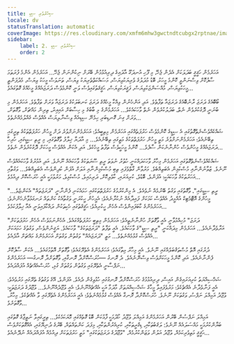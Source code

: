 ```yaml
---
title: ސިހުރުވެރި ސިޑި
locale: dv
statusTranslation: automatic
coverImage: https://res.cloudinary.com/xmfm6mhw3gwctndtcubgx2rptnae/image/upload/v1740468922/small_cover_tratado_de_psicologia_revolucionaria_a4c0dca4e0.webp
sidebar:
    label: 2. ސިހުރުވެރި ސިޑި
    order: 2
---
```

އަހަރެމެން ހަޤީޤީ ބަދަލަކަށް އެދެން ޖެހޭ، މި ފޫހި އުނދަގޫ އާދައިގެ ދިރިއުޅުމުން ބޭރަށް ނިކުންނަން ޖެހޭ... އަހަރެމެން އެންމެ ފުރަތަމަ ސާފުކޮށް ވިސްނަންވީ ކޮންމެ މީހަކު، ބޮޑު މުދަލުގެ ވެރިޔަކުވިޔަސް، މަސައްކަތްތެރިޔަކު ވިޔަސް، ތަނަވަސް މީހަކު ވިޔަސް، މެދުފަންތީ މީހަކުވިޔަސް، މުއްސަންޖަކުވިޔަސް، ފަޤީރަކުވިޔަސް، ޙަޤީޤަތުގައިވެސް ވަނީ ކޮންމެވެސް ދަރަޖައެއްގެ މީހެއްގެ ގޮތުގައެވެ...

ބޯބޮއެގެ ދަރަޖަ ރާނުބޮއެގެ ދަރަޖައާ ތަފާތެވެ. އަދި އަންހެނުން ވިއްކާ މީހެއްގެ ދަރަޖަ ކަނބަލަކުގެ ދަރަޖައާ ވަރަށް ތަފާތެވެ. އަހަރެމެން މި ބުނަނީ ދޮގުކުރެވެން ނެތް، ބަދަލުކުރެވެން ނެތް ވާހަކައެކެވެ... އަހަރެމެންގެ މި ބާބުގެ މި ހިސާބަށް އައިއިރު، ތިރިން މައްޗަށް، ވާގޮތަށް، ވަރަށް ގިނަ ގޮނޑިބަރި ހިމެނޭ ސިޑިއެއް ވިސްނާލިޔަސް އެއްވެސް ގެއްލުމެއްނެތެވެ...

ޝައްކެއްވެސްނެތްގޮތުގައި އެ ސިޑީގެ ކޮންމެވެސް ހަރުފަތެއްގައި އަހަރެމެން މިތިބީއެވެ؛ އަހަރެމެންނަށްވުރެ ދަށް މީހުން ހަރުފަތްތަކުގެ ތިރީގައި ތިބޭނެއެވެ؛ އަހަރެމެންނަށްވުރެ މަތީ މީހުން ހަރުފަތްތަކުގެ މަތީގައި ތިބޭނެއެވެ... މި އާދަޔާ ޚިލާފު ވާގޮތުގައި، މި ރީތި ސިޑީގައި، ހުރިހާ ދަރަޖައެއްގެ މީހުންވެސް ހުންނާނެކަން ސާފެވެ... ކޮންމެ މީހަކީވެސް ތަފާތު މީހެކެވެ. އަދި އެކަން އެއްވެސް މީހަކަށް ދޮގުކުރެވެން ނެތެވެ...

ޝައްކެއްވެސްނެތްގޮތުގައި އަހަރެމެން މިހާރު ވާހަކަދައްކަނީ ހުތުރު ނުވަތަ ރީތި ސޫރަތަކުގެ ވާހަކައެއް ނޫނެވެ. އަދި އުމުރުގެ ވާހަކައެއްވެސް ނޫނެވެ. ޒުވާނުންނާއި މުސްކުޅިން އެބަތިއްބެވެ. މަރުވާން ގާތްވެފައި ތިބި މުސްކުޅިންނާއި އަލަށް އުފަން ކުދިންވެސް އެބަތިއްބެވެ... ވަގުތާއި އަހަރުތަކުގެ ވާހަކައަކީ؛ އުފަންވެ، ބޮޑުވެ، ކުރިއަރައި، ކާވެލިކޮށް، ދަރިމައިވެ، މުސްކުޅިވެ، މަރުވުމަކީ އެއީ ހުރަސްކޮށް ދިއުމެވެ...

"ރީތި ސިޑީގައި"، ވާގޮތުގައި ވަގުތު ބޭނުމެއް ނުވެއެވެ. އެ މިންކުރުމުގެ ހަރުފަތްތަކުގައި ހަމައެކަނި ފެންނާނީ "ދަރަޖަތައް" އެކަންޏެވެ... މީހުންގެ އޮޓޮމެޓިކް އުއްމީދު އެއްވެސް ކަމަކަށް ފައިދާއެއް ނުކުރާނެއެވެ؛ އެމީހުން ހީކުރަނީ ވަގުތާއެކު ކަންތައް ރަނގަޅުވާނެހެންނެވެ؛ އަހަރެމެންގެ ކާބަފައިންވެސް އެހެން ހީކުރިއެވެ؛ ޙަޤީޤަތުގައި ހެކިތަކުން ދައްކާފައިވަނީ އެއާ ޚިލާފުކަމެވެ...

"ދަރަޖަ" މުހިއްމުވާނީ އެއީ ވާގޮތަށް ހުންނާނެތީއެވެ؛ އަހަރެމެން މިތިބީ ހަރުފަތެއްގައެވެ. އެހެންނަމަވެސް އެހެން ހަރުފަތަކަށް އަރާވެދާނެއެވެ... އަހަރެމެން މިދައްކަނީ "ރީތި ސިޑީ"ގެ ވާހަކައެވެ. އެއީ ތަފާތު "ދަރަޖަތަކުގެ" ވާހަކައެވެ. ޔަޤީނުންވެސް، ވަގުތުގެ ހަމައަކަށް އެއްވެސް ގުޅުމެއްނެތެވެ... މަތީ "ދަރަޖައެއް" ވަގުތުން ވަގުތަށް އަހަރެމެންގެ މައްޗަށް އާދެއެވެ...

ދުރުގައި އޮތް މުސްތަޤުބަލެއްގައި ނޫނެވެ. އެއީ މިހާރު މިތާގައެވެ؛ އަހަރެމެންގެ އެތެރޭގައެވެ؛ ވާގޮތަށް އޮތުމުގައެވެ... އެކަން ސާފުކޮށް ފެންނާނެއެވެ. އަދި ކޮންމެ މީހަކަށްވެސް ވިސްނޭނެއެވެ. ދެ ރޮނގު —ހުރަސްކޮށްދާ ރޮނގާއި، ވާގޮތަށްދާ ރޮނގު— އަހަރެމެންގެ ނަފްސާނީ އެތެރޭގައި ވަގުތުން ވަގުތަށް ގުޅި، ހުރަސްއެއްޗެއް އުފައްދައެވެ...

ޝަޚްސިއްޔަތު ކުރިއަރައިގެން އައިސް، ދިރިއުޅުމުގެ ހުރަސްކޮށްދާ ރޮނގުގައި ހުޅުވިގެން ދެއެވެ. އުފަންވެ، އޭގެ ވަގުތުގެ ތެރޭގައި މަރުވެއެވެ؛ އެއީ ފަނާވެދާނެ އެއްޗެކެވެ؛ މަރުވެފައިވާ މީހާގެ ޝަޚްސިއްޔަތަށް މާދަމާ އަކީ އެއްޗެއްނޫނެވެ؛ އެއީ ވުޖޫދެއްނޫނެވެ... ވުޖޫދުގެ ދަރަޖަތަކީ؛ ވުޖޫދު އަމިއްލަ ނަފްސު، ވަގުތަކަށް ނޫނެވެ. ހުރަސްކޮށްދާ ރޮނގާ އެއްވެސް ގުޅުމެއްނެތެވެ؛ އެއީ އަހަރެމެންގެ އެތެރޭގައި ވާ އެއްޗެކެވެ. މިހާރު، ވާގޮތަށެވެ...

އަމިއްލަ ނަފްސުން ބޭރުން އަހަރެމެންގެ އަމިއްލަ ވުޖޫދު ހޯދުމަކީ ފާޅުކަން ބޮޑު ގޮތެއްގައި މޮޔަކަމެކެވެ... ތިރީގައިވާ ނަތީޖާގެ ގޮތުގައި ބަޔާންކުރުމަކީ މައްސަލައެއް ނޫނެވެ: ލަޤަބުތަކާއި، ޑިގްރީތަކާއި، ކުރިއެރުންތަކާއި، މިފަދަ ކަންތައްތައް، ބޭރުގެ ދުނިޔޭގައި، އެއްގޮތަކަށްވެސް ޙަޤީޤީ މަތިވެރިކަމެއް، ވުޖޫދު އަލުން ވަޒަންކުރުމެއް، "ވުޖޫދުގެ ދަރަޖަތަކުގައި" މަތީ ހަރުފަތަކަށް ދިއުމެއް އުފައްދައެއް ނުދޭނެއެވެ...

